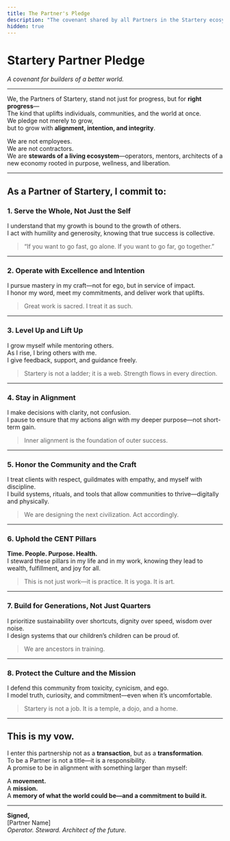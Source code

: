 ```yaml
---
title: The Partner's Pledge
description: "The covenant shared by all Partners in the Startery ecosystem."
hidden: true
---
```


# Startery Partner Pledge

_A covenant for builders of a better world._

---

We, the Partners of Startery, stand not just for progress, but for **right progress**—  
The kind that uplifts individuals, communities, and the world at once.  
We pledge not merely to grow,  
but to grow with **alignment, intention, and integrity**.

We are not employees.  
We are not contractors.  
We are **stewards of a living ecosystem**—operators, mentors, architects of a new economy rooted in purpose, wellness, and liberation.

---

## As a Partner of Startery, I commit to:

### 1. Serve the Whole, Not Just the Self

I understand that my growth is bound to the growth of others.  
I act with humility and generosity, knowing that true success is collective.

> “If you want to go fast, go alone. If you want to go far, go together.”

---

### 2. Operate with Excellence and Intention

I pursue mastery in my craft—not for ego, but in service of impact.  
I honor my word, meet my commitments, and deliver work that uplifts.

> Great work is sacred. I treat it as such.

---

### 3. Level Up and Lift Up

I grow myself while mentoring others.  
As I rise, I bring others with me.  
I give feedback, support, and guidance freely.

> Startery is not a ladder; it is a web. Strength flows in every direction.

---

### 4. Stay in Alignment

I make decisions with clarity, not confusion.  
I pause to ensure that my actions align with my deeper purpose—not short-term gain.

> Inner alignment is the foundation of outer success.

---

### 5. Honor the Community and the Craft

I treat clients with respect, guildmates with empathy, and myself with discipline.  
I build systems, rituals, and tools that allow communities to thrive—digitally and physically.

> We are designing the next civilization. Act accordingly.

---

### 6. Uphold the CENT Pillars

**Time. People. Purpose. Health.**  
I steward these pillars in my life and in my work, knowing they lead to wealth, fulfillment, and joy for all.

> This is not just work—it is practice. It is yoga. It is art.

---

### 7. Build for Generations, Not Just Quarters

I prioritize sustainability over shortcuts, dignity over speed, wisdom over noise.  
I design systems that our children’s children can be proud of.

> We are ancestors in training.

---

### 8. Protect the Culture and the Mission

I defend this community from toxicity, cynicism, and ego.  
I model truth, curiosity, and commitment—even when it’s uncomfortable.

> Startery is not a job. It is a temple, a dojo, and a home.

---

## This is my vow.

I enter this partnership not as a **transaction**, but as a **transformation**.  
To be a Partner is not a title—it is a responsibility.  
A promise to be in alignment with something larger than myself:

A **movement.**  
A **mission.**  
A **memory of what the world could be—and a commitment to build it.**

---

**Signed,**  
[Partner Name]  
_Operator. Steward. Architect of the future._
